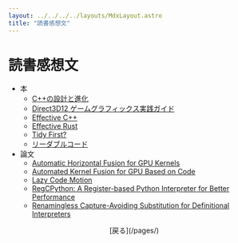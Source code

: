 ```yaml
---
layout: ../../../../layouts/MdxLayout.astro
title: "読書感想文"
---
```


# 読書感想文

- 本
  - [C++の設計と進化](./books/d-and-e/)
  - [Direct3D12 ゲームグラフィックス実践ガイド](./books/d3d12-prac-guide/)
  - [Effective C++](./books/effective-cpp/)
  - [Effective Rust](./books/effective-rust/)
  - [Tidy First?](./books/tidy-first/)
  - [リーダブルコード](./books/readable-code/)
- 論文
  - [Automatic Horizontal Fusion for GPU Kernels](./papers/ahffgk/)
  - [Automated Kernel Fusion for GPU Based on Code](./papers/kfcm/)
  - [Lazy Code Motion](./papers/lcm/)
  - [RegCPython: A Register-based Python Interpreter for Better Performance](./papers/regcpython/)
  - [Renamingless Capture-Avoiding Substitution for Definitional Interpreters](./papers/rcsfdi/)

<div style="text-align: center">
  [戻る](/pages/)
</div>
